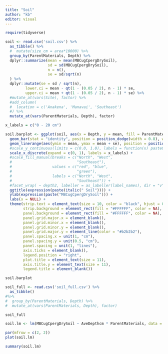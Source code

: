```yaml
---
title: "Soil"
author: "kb"
editor: visual
---
```


```r
require(tidyverse)
```

```r
soil <- read.csv('soil.csv') %>%
  as_tibble() %>%
  #  mutate(size_cm = area*10000) %>%
  group_by(ParentMaterials, Depth) %>%
  dplyr::summarize(mean = mean(MBCugCpergDrySoil), 
                   sd = sd(MBCugCpergDrySoil), 
                   n = n(),
                   se = sd/sqrt(n)
  ) %>%
  dplyr::mutate(se = sd / sqrt(n),
         lower.ci = mean - qt(1 - (0.05 / 2), n - 1) * se,
         upper.ci = mean + qt(1 - (0.05 / 2), n - 1) * se) %>%
  #mutate_at(vars(Site), factor) %>%
  #add_column(
  #  location = c('Anakena', 'Manavai', 'Southeast')
  #) %>%
  mutate_at(vars(ParentMaterials, Depth), factor)
```

```r
x_labels = c("0 - 20 cm")
```

```r
soil.barplot <- ggplot(soil, aes(x = Depth, y = mean, fill = ParentMaterials)) +   
  geom_bar(stat = "identity", position = position_dodge(width = 0.8), width = 0.75, color = "#2b2b2b", linewidth = 0.50, alpha = 0.6) +
  geom_linerange(aes(ymin = mean, ymax = mean + se), position = position_dodge(width = 0.8), linewidth = 0.75) +
  #scale_y_continuous(limits = c(0.0, 1.0), labels = function(x) paste0(x * 100)) + 
  scale_x_discrete(expand = c(0, 1), labels = x_labels) + 
  #scale_fill_manual(breaks = c("North", "West",
  #                             "Southeast"),
  #                  values = c("red", "blue", 
  #                             "green"), 
  #                  labels = c("North", "West",
  #                             "Southeast")) +
  #facet_wrap( ~ depth2, labeller = as_labeller(label_names), dir = "v", ncol = 1) + 
  ggtitle(expression(paste(italic(" Soil")))) +
  ylab(expression(paste("MBCugCpergDrySoil"))) +
  labs(x = NULL) +
  theme(strip.text = element_text(size = 10, color = "black", hjust = 0.50),
        strip.background = element_rect(fill = "#FFFFFF", color = NA),    
        panel.background = element_rect(fill = "#FFFFFF", color = NA),
        panel.grid.major.x = element_blank(),
        panel.grid.minor.x = element_blank(),
        panel.grid.minor.y = element_blank(),
        panel.grid.major.y = element_line(color = "#b2b2b2"),
        panel.spacing.x = unit(1, "cm"),
        panel.spacing.y = unit(0.5, "cm"),
        panel.spacing = unit(1, "lines"),
        axis.ticks = element_blank(),
        legend.position = "right",
        plot.title = element_text(size = 11),
        axis.title.y = element_text(size = 11),
        legend.title = element_blank())
```

```r
soil.barplot
```

```r
soil_full <- read.csv('soil_full.csv') %>%
  as_tibble() 
#%>%
#  group_by(ParentMaterials, Depth) %>%
#  mutate_at(vars(ParentMaterials, Depth), factor)
```

```r
soil_full
```

```r
soil.lm <- lm(MBCugCpergDrySoil ~ AveDepthcm * ParentMaterials, data = soil_full)
```

```r
par(mfrow = c(2, 2))
plot(soil.lm)
```

```r
summary(soil.lm)
```

